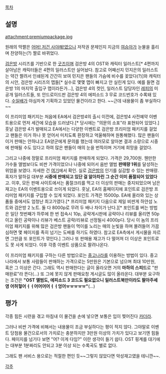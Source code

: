 [[목차]]

== 설명 ==
attachment:premiumpackage.jpg

원래의 막짤은 [[어머! 저건 사야해!]]였으나 저작권 문제인지 지금의 [[여승아]]가 눈물을 흘리며 찬양하는(?) 짤로 바뀌었다.

[[검은방]] 시리즈를 기반으로 한 [[굿즈]]이며 검은방 4의 OST와 캐릭터 일러스트[* 4편까지 살아남은 캐릭터들은 4편의 일러스트만 실어놨다. 참고로 어째선지 민지은의 일러스트는 약간 짤려서 인쇄된게 간간히 보여 민지은 팬들의 가슴에 비수를 꽂았다(?)]와 캐릭터의 시안, 검은방 시리즈의 맵들[* 실수로 몇몇 맵이 빠지고 안 실린게 있다. 예를 들면 검은방 1의 마지막 출입구 맵이라든가...], 검은방 4의 컷인, 일러스트 담당자인 [[레피]]의 미공개 일러스트들, 또 안드로이드판 검은방 4의 에피소드 3 무료 코드번호가 수록돼 있다. [[수일배]]가 야심차게 기획하고 있었던 물건이라고 한다. ~~근데 내용물이 좀 부실하다~~

이 프리미엄 패키지는 처음에 EA에서 검은방4의 출시 이전에, 검은방4 사전예약 이벤트용으로 먼저 세간에 모습을 드러냈다.[* 당시에는 "의문의 소포"라 표현되어 있었다.] 훗날 검은방 4가 발매되고 EA에서는 다양한 이벤트로 검은방 프리미엄 패키지를 걸었고 팬들은 이거 하나 못 얻어서 미치도록 환장하고 억울해하며 원통해했다. 많은 팬들이 이거 판매는 안하냐고 EA양군에게 문의를 했는데 여러모로 알아본 결과 소량으로 시중에 판매될 수도 있다고 하여 많은 팬들이 매의 눈을 번뜩이며 거기에 희망을 걸었다.

그리고 나중에 정말로 프리미엄 패키지를 판매하게 되었다. 가격은 29,700원.
웬만한 가수들 앨범보다도 비싼 가격이었으나 나중에 되어서 음반 앨범 '''판매량 1위'''를 달성하는 위엄을 보였다. 자세한 건 [http://blog.naver.com/panicnori?Redirect=Log&logNo=130123057954&from=postView 여기]에서 확인. 실로 [[검은방]]의 인기를 실감할 수 있는 판매량. 혹자가 말하길 대부분 '''시중에 판매되고 있단 걸 알아차린 그 순간 이미 품절되어 있었다'''고. 이후, 모든 판매 사이트에서는 품절크리를 먹고 더 이상의 판매는 중지되었으며 남은 재고는 EA의 이벤트용으로 쓰이게 되었다. 훗날, EA의 홈페이지에 포인트로 검은방 프리미엄 패키지를 구입할 수 있게 되었다. 포인트 가격은 15000p.
EA에 올라와 있는 상품들 중에서도 엄청난 최고가였다.[* 프리미엄 패키지 다음으로 제일 비싼게 하얀섬 노트와 검은방 2 노트. 둘 다 8000p로 무려 두 배나 차이가 난다.][* 포인트를 버는 방법은 일단 첫번째가 하루에 한 번 접속시 10p, 공략게시판에 공략이나 리뷰를 올리면 50p이고 올린 공략이나 리뷰가 베스트 공략/리뷰로 선정될시 4000p다. 당시 이 놈의 프리미엄 패키지를 위해 많은 검은방 팬들이 먹이를 노리는 매의 눈빛을 하며 몰려들어 가끔 심하면 몇 페이지를 족히 넘기는 도배를 하기도 하였다. 참고로 EA측에서 게시물을 자르면 그만큼 또 포인트가 깎인다.] 그러나 또 판매용 재고가 다 떨어져 더 이상은 포인트로도 못 사게 되었다. 이후 각종 이벤트 상품으로 팔려나온다.

이 프리미엄 패키지를 구하는 다른 방법으로는 [[중고나라]]를 이용하는 방법이 있다. 중고나라에서 보통 사람들이 판매하는 가격으로는 5만원은 기본으로 넘으며 최대 10만원, 혹은 그 이상은 간다. 그래도 역시 판매한다는 글이 올라오면 거의 '''마하의 스피드'''로 "판매완료"라 뜬다(...) 또 그에 못지 않게 판매요청 게시글도 많이 올라온다. 대부분 요구하는 조건은 '''"OST 앨범도, 에피소드 3 코드도 필요없으니 일러스트북만이라도 팔아주세영 어허헣어ㅓㅓ어어어어ㅓㅓ엉어ㅠㅠㅠㅠㅠ"'''(...)

== 평가 ==
각종 힘든 시련을 겪고 마침내 이 물건을 손에 넣으면 보통은 입이 찢어진다 [[카더라]].

그러나 비싼 가격에 비해서는 내용물이 조금 부실하다는 평이 적지 않다. 그야말로 이벤트 당첨용 물건으로서의 가치로는 충분하지만 3만원 이상의 가치가 있다고 보기엔 힘들다. 페이지를 넘기다 보면 "어? 이게 다임?" 이란 생각이 들기 쉽다. OST 핑계를 대기에는 대부분 1분짜리도 안되고 3분 이상 되는 수록곡도 별로 없다.

그래도 팬 서비스 용으로는 적절한 편인 듯~~그렇지 않았다면 악성재고였을 테니깐~~.

[[각주]]
